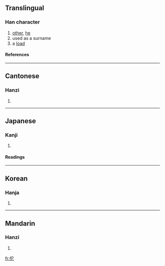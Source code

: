 ==Translingual==
===Han character===
{{Han char|rad=人|as=05|sn=7|four=2321<sub>1</sub>|canj=人十心 (OJP)}}
# [[other]], [[he]]
# used as a surname
# a [[load]]
====References====
{{Han ref|kx=0098.170|dkj=00513|dj=0208.070|hdz=10139.030|uh=4F57|ud=20311|bh=A6EF|bd=42735}}
----
==Cantonese==
===Hanzi===
{{yue-hanzi|jyut=|y=ta4}}
# {{defn|Cantonese}}
----
==Japanese==
===Kanji===
{{ja-kanji|grade=|rs=人05}}
# {{defn|Japanese}} 
====Readings====
{{ja-readings|on=[[た]] (ta)|kun=[[ほか]] (hoka), [[わびる]] (wabiru)}}
----
==Korean==
===Hanja===
{{ko-hanja|hangeul=타|rv=ta|mr=t'a}}
# {{defn|Korean}}
----
==Mandarin==
===Hanzi===
{{cmn-hanzi|pin=[[tuō]] (tuo1)|wg=t'o<sup>1</sup>}}
# {{defn|Mandarin}}

[[fr:佗]]